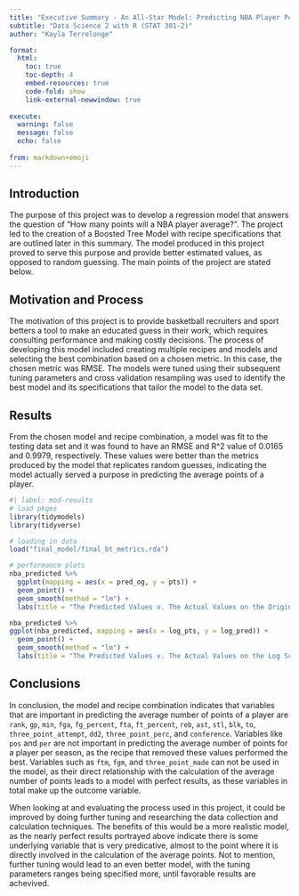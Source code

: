 ```yaml
---
title: "Executive Summary - An All-Star Model: Predicting NBA Player Performance"
subtitle: "Data Science 2 with R (STAT 301-2)"
author: "Kayla Terrelonge"

format:
  html:
    toc: true
    toc-depth: 4
    embed-resources: true
    code-fold: show
    link-external-newwindow: true
    
execute:
  warning: false
  message: false
  echo: false
  
from: markdown+emoji 
---
```


## Introduction

The purpose of this project was to develop a regression model that answers the question of "How many points will a NBA player average?". The project led to the creation of a Boosted Tree Model with recipe specifications that are outlined later in this summary. The model produced in this project proved to serve this purpose and provide better estimated values, as opposed to random guessing. The main points of the project are stated below.

## Motivation and Process

The motivation of this project is to provide basketball recruiters and sport betters a tool to make an educated guess in their work, which requires consulting performance and making costly decisions. The process of developing this model included creating multiple recipes and models and selecting the best combination based on a chosen metric. In this case, the chosen metric was RMSE. The models were tuned using their subsequent tuning parameters and cross validation resampling was used to identify the best model and its specifications that tailor the model to the data set.

## Results 

From the chosen model and recipe combination, a model was fit to the testing data set and it was found to have an RMSE and R^2 value of 0.0165 and 0.9979, respectively. These values were better than the metrics produced by the model that replicates random guesses, indicating the model actually served a purpose in predicting the average points of a player.

```r
#| label: mod-results
# load pkges
library(tidymodels)
library(tidyverse)

# loading in data
load("final_model/final_bt_metrics.rda")

# performance plots
nba_predicted %>% 
  ggplot(mapping = aes(x = pred_og, y = pts)) +
  geom_point() + 
  geom_smooth(method = "lm") +
  labs(title = "The Predicted Values v. The Actual Values on the Original Scale")

nba_predicted %>% 
ggplot(nba_predicted, mapping = aes(x = log_pts, y = log_pred)) +
  geom_point() +
  geom_smooth(method = "lm") +
  labs(title = "The Predicted Values v. The Actual Values on the Log Scale")
```

## Conclusions

In conclusion, the model and recipe combination indicates that variables that are important in predicting the average number of points of a player are `rank`, `gp`,
`min`, `fga`, `fg_percent`, `fta`, `ft_percent`, `reb`, `ast`, `stl`, `blk`, `to`,
`three_point_attempt`, `dd2`, `three_point_perc`, and `conference`. Variables like `pos` and `per` are not important in predicting the average number of points for a player per season, as the recipe that removed these values performed the best. Variables such as `ftm`, `fgm`, and `three_point_made` can not be used in the model, as their direct relationship with the calculation of the average number of points leads to a model with perfect results, as these variables in total make up the outcome variable.

When looking at and evaluating the process used in this project, it could be improved by doing further tuning and researching the data collection and calculation techniques. The benefits of this would be a more realistic model, as the nearly perfect results portrayed above indicate there is some underlying variable that is very predicative, almost to the point where it is directly involved in the calculation of the average points. Not to mention, further tuning would lead to an even better model, with the tuning parameters ranges being specified more, until favorable results are achevived.


